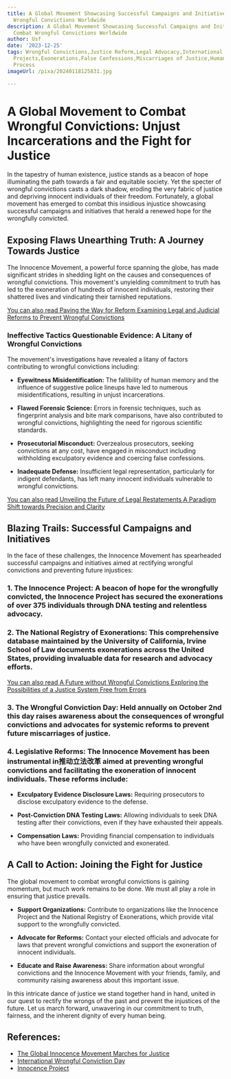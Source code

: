 ```yaml
---
title: A Global Movement Showcasing Successful Campaigns and Initiatives to Combat
  Wrongful Convictions Worldwide
description: A Global Movement Showcasing Successful Campaigns and Initiatives to
  Combat Wrongful Convictions Worldwide
author: Usf
date: '2023-12-25'
tags: Wrongful Convictions,Justice Reform,Legal Advocacy,International Collaboration,Innocence
  Projects,Exonerations,False Confessions,Miscarriages of Justice,Human Rights,Due
  Process
imageUrl: /pixa/20240118125831.jpg

---
```

# A Global Movement to Combat Wrongful Convictions: Unjust Incarcerations and the Fight for Justice

In the tapestry of human  existence,  justice stands as a beacon of hope  illuminating the path towards a fair and equitable  society. Yet the specter of wrongful  convictions casts a dark shadow, eroding  the very fabric of justice and  depriving innocent individuals of their freedom. Fortunately, a global movement has emerged to combat this insidious injustice showcasing successful campaigns and initiatives that herald a renewed hope for the wrongfully  convicted.

## Exposing Flaws  Unearthing  Truth: A Journey Towards Justice

The Innocence Movement, a  powerful force spanning the globe, has made significant strides in shedding light on the causes and consequences of  wrongful convictions.  This movement's unyielding commitment  to truth has led to the exoneration of  hundreds of innocent individuals, restoring their  shattered lives and vindicating their tarnished  reputations.

[You  can also read Paving the Way for Reform Examining Legal and Judicial Reforms to Prevent Wrongful Convictions](Paving%20the%20Way%20for%20Reform%20Examining%20Legal%20and%20Judicial%20Reforms%20to%20Prevent%20Wrongful%20Convictions)


### Ineffective Tactics Questionable Evidence: A Litany of Wrongful Convictions

The movement's investigations have revealed a litany of factors contributing to wrongful convictions including:

-  **Eyewitness Misidentification:**  The fallibility of human memory and the influence of suggestive police lineups have led to numerous misidentifications, resulting in unjust incarcerations.

- **Flawed Forensic Science:** Errors in forensic techniques, such as fingerprint analysis and bite mark comparisons, have also contributed to wrongful convictions, highlighting the need for rigorous scientific standards.

- **Prosecutorial Misconduct:** Overzealous prosecutors, seeking convictions  at any cost, have engaged in misconduct including withholding exculpatory evidence and coercing false confessions.

- **Inadequate Defense:**  Insufficient legal representation, particularly for indigent defendants, has left many innocent individuals vulnerable to wrongful convictions.

[You can also read Unveiling  the Future of Legal Restatements A Paradigm Shift towards Precision  and Clarity](Unveiling%20the%20Future%20of%20Legal%20Restatements%20A%20Paradigm%20Shift%20towards%20Precision%20and%20Clarity)


## Blazing Trails: Successful Campaigns and  Initiatives

In the face of  these challenges, the Innocence Movement  has spearheaded successful campaigns and initiatives aimed at  rectifying  wrongful convictions  and preventing future injustices:

### **1. The Innocence Project:** A beacon of hope for  the wrongfully convicted,  the Innocence Project has secured the exonerations of over 375 individuals through DNA testing and relentless advocacy.

### **2. The National Registry of Exonerations:** This comprehensive database  maintained by the University of California, Irvine School of Law documents exonerations across the United States, providing invaluable data  for research  and advocacy efforts.

[You can also read A Future without Wrongful Convictions Exploring the Possibilities of a Justice System  Free from Errors](A%20Future%20without%20Wrongful%20Convictions%20Exploring%20the%20Possibilities%20of%20a%20Justice%20System%20Free%20from%20Errors)


### **3. The Wrongful Conviction  Day:** Held annually on October 2nd  this day raises awareness about  the consequences of  wrongful convictions and advocates for systemic reforms to prevent future miscarriages of justice.

### **4. Legislative Reforms:** The Innocence Movement has been instrumental in推动立法改革 aimed at preventing wrongful convictions and  facilitating  the exoneration of innocent individuals. These reforms include:

- **Exculpatory Evidence Disclosure  Laws:** Requiring prosecutors  to disclose exculpatory evidence to the  defense.

- **Post-Conviction DNA Testing Laws:** Allowing individuals to seek DNA  testing after their convictions, even if they have exhausted their appeals.

-  **Compensation Laws:** Providing financial compensation to individuals who have been wrongfully convicted and  exonerated.

## A Call to Action: Joining the Fight for Justice

The  global movement to combat wrongful convictions is gaining momentum,  but much work remains  to be done. We must all play a role in ensuring that justice prevails.

- **Support Organizations:** Contribute to organizations like  the Innocence Project and the National  Registry of Exonerations, which provide  vital support to the wrongfully convicted.

- **Advocate for Reforms:** Contact your elected officials and advocate for laws that  prevent wrongful convictions and support the exoneration  of innocent individuals.

- **Educate and Raise Awareness:**  Share information about wrongful convictions  and the Innocence Movement with your friends, family, and community raising awareness about this important issue.

In  this  intricate  dance  of justice we stand together hand in hand, united in our quest  to rectify the wrongs of the past and  prevent the injustices of the future.  Let us march forward, unwavering in our commitment to truth, fairness, and the inherent dignity of every human being.

## References:
- [The Global Innocence Movement Marches for Justice](https://innocenceproject.org/the-global-innocence-movement-marches-for-justice/)
- [International Wrongful Conviction Day](https://wrongfulconvictionday.org/)
- [Innocence Project](https://innocenceproject.org/)
